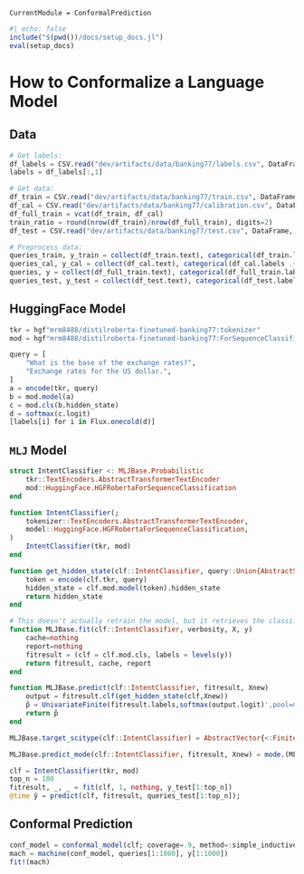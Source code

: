 ```@meta
CurrentModule = ConformalPrediction
```

```julia
#| echo: false
include("$(pwd())/docs/setup_docs.jl")
eval(setup_docs)
```

# How to Conformalize a Language Model

## Data

```julia
# Get labels:
df_labels = CSV.read("dev/artifacts/data/banking77/labels.csv", DataFrame, drop=[1])
labels = df_labels[:,1]

# Get data:
df_train = CSV.read("dev/artifacts/data/banking77/train.csv", DataFrame, drop=[1])
df_cal = CSV.read("dev/artifacts/data/banking77/calibration.csv", DataFrame, drop=[1])
df_full_train = vcat(df_train, df_cal)
train_ratio = round(nrow(df_train)/nrow(df_full_train), digits=2)
df_test = CSV.read("dev/artifacts/data/banking77/test.csv", DataFrame, drop=[1])

# Preprocess data:
queries_train, y_train = collect(df_train.text), categorical(df_train.labels .+ 1)
queries_cal, y_cal = collect(df_cal.text), categorical(df_cal.labels .+ 1)
queries, y = collect(df_full_train.text), categorical(df_full_train.labels .+ 1)
queries_test, y_test = collect(df_test.text), categorical(df_test.labels .+ 1)
```

## HuggingFace Model

```julia
tkr = hgf"mrm8488/distilroberta-finetuned-banking77:tokenizer"
mod = hgf"mrm8488/distilroberta-finetuned-banking77:ForSequenceClassification"
```

```julia
query = [
    "What is the base of the exchange rates?",
    "Exchange rates for the US dollar.",
]
a = encode(tkr, query)
b = mod.model(a)
c = mod.cls(b.hidden_state)
d = softmax(c.logit)
[labels[i] for i in Flux.onecold(d)]
```

## `MLJ` Model

```julia
struct IntentClassifier <: MLJBase.Probabilistic
    tkr::TextEncoders.AbstractTransformerTextEncoder
    mod::HuggingFace.HGFRobertaForSequenceClassification
end

function IntentClassifier(;
    tokenizer::TextEncoders.AbstractTransformerTextEncoder, 
    model::HuggingFace.HGFRobertaForSequenceClassification,
)
    IntentClassifier(tkr, mod)
end

function get_hidden_state(clf::IntentClassifier, query::Union{AbstractString, Vector{<:AbstractString}})
    token = encode(clf.tkr, query)
    hidden_state = clf.mod.model(token).hidden_state
    return hidden_state
end

# This doesn't actually retrain the model, but it retrieves the classifier object
function MLJBase.fit(clf::IntentClassifier, verbosity, X, y)
    cache=nothing
    report=nothing
    fitresult = (clf = clf.mod.cls, labels = levels(y))
    return fitresult, cache, report
end

function MLJBase.predict(clf::IntentClassifier, fitresult, Xnew)
    output = fitresult.clf(get_hidden_state(clf,Xnew))
    p̂ = UnivariateFinite(fitresult.labels,softmax(output.logit)',pool=missing)
    return p̂
end

MLJBase.target_scitype(clf::IntentClassifier) = AbstractVector{<:Finite}

MLJBase.predict_mode(clf::IntentClassifier, fitresult, Xnew) = mode.(MLJBase.predict(clf, fitresult, Xnew))
```

```julia
clf = IntentClassifier(tkr, mod)
top_n = 100
fitresult, _, _ = fit(clf, 1, nothing, y_test[1:top_n])
@time ŷ = predict(clf, fitresult, queries_test[1:top_n]);
```

## Conformal Prediction

```julia
conf_model = conformal_model(clf; coverage=.9, method=:simple_inductive, train_ratio=train_ratio)
mach = machine(conf_model, queries[1:1000], y[1:1000])
fit!(mach)
```